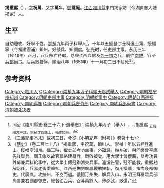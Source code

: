 '''揭重熙'''（{{bd|？||1651年|catIdx=J揭}}），[[表字|字]]'''祝萬'''，又字'''萬年'''，[[號|號]]'''蒿庵'''。[[江西|江西]][[臨川縣|臨川縣]]東門揭家坊（今湖南鄉大塘揭家）人。

== 生平 ==
自幼聰敏，好學不倦。[[崇禎|崇禎]]九年丙子科舉人<ref>同治《臨川縣志·卷三十六下·選舉志》：崇禎九年丙子（舉人）……揭重熙 <sub>五經順天中式，崇禎丁丑進士，福甯知州。</sub></ref>，十年以[[五經|五經]]登丁丑科進士第，授福寧（今福建霞浦）知州，好談兵、知調度。弘光时，任吏部主事。永历三年（1649年）正月，官兵部右侍郎，总督江西义旅及[[刘一鹏|刘一鹏]]之兵，前往[[南雄|南雄]]。官至[[兵部尚书|兵部尚书]]。后兵败被俘，順治八年（1651年）十一月初二日不屈死<ref>《[[三藩紀事本末|三藩紀事本末]]》載初三日，今從《[[小腆紀年|小腆紀年]]（附考）》卷第十七</ref><ref>《[[明史|明史]]》（卷二百七十八）“揭重熙，字祝萬，臨川人。崇禎十年以五經登進士，授福寧知州。福王時，擢吏部考功主事。外艱歸。撫州破，與同裏曾亨應先後舉兵。唐王命以故官聯絡建昌兵，戰敗被劾。用大學士曾櫻薦，以考功員外郎兼兵科給事中，從大學士傅冠辦湖東兵事。瀘溪告警，冠不能救，重熙劾解冠任，兵事遂皆委重熙。江西巡撫劉廣胤戰敗被執，復用櫻薦，擢右僉都御史，代廣胤。攻撫州，不克而退。俄聞汀州失，解兵入山。永明王拜重熙兵部尚書兼右副都御史，總督江西兵，召募萬餘人，薄邵武，敗還。”</ref>。

== 参考资料 ==
{{wikisource|明史/卷278}}
{{reflist}}

{{start box}}
{{s-off}}
{{s-before|[[余之泰|余之泰]]}}
{{s-title|明朝福寧州知州|1640年－崇禎年間}}
{{s-after|[[徐丙晉|徐丙晉]]}}
{{end box}}

{{崇禎十年丁丑科殿試金榜}}
{{明清之际江西诸子}}
{{Authority control}}

{{DEFAULTSORT:Jie揭}}
[[Category:临川人|Category:临川人]]
[[Category:揭姓|C]]
[[Category:崇禎九年丙子科順天鄉試舉人|Category:崇禎九年丙子科順天鄉試舉人]]
[[Category:明朝福宁州知州|Category:明朝福宁州知州]]
[[Category:明朝吏部主事|Category:明朝吏部主事]]
[[Category:明朝給事中|Category:明朝給事中]]
[[Category:明朝江西巡抚|Category:明朝江西巡抚]]
[[Category:南明巡撫|Category:南明巡撫]]
[[Category:明朝兵部侍郎|Category:明朝兵部侍郎]]
[[Category:南明兵部尚書|Category:南明兵部尚書]]
[[Category:清朝被处决者|Category:清朝被处决者]]